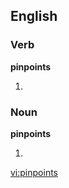 ==English==
===Verb===
'''pinpoints'''
# {{third-person singular of|[[pinpoint]]}}

===Noun===
'''pinpoints'''
# {{plural of|[[pinpoint]]}}

[[vi:pinpoints]]